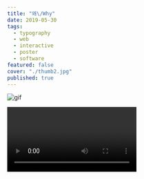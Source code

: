 ```yaml
---
title: "왜\/Why"
date: 2019-05-30
tags:
  - typography
  - web
  - interactive
  - poster
  - software
featured: false
cover: "./thumb2.jpg"
published: true
---
```



![gif](./animated.gif)

<Video src={vid1} />

[https://exp.paperdove.com/why](https://exp.paperdove.com/why)

An interactive web poster using a variable font concept.
